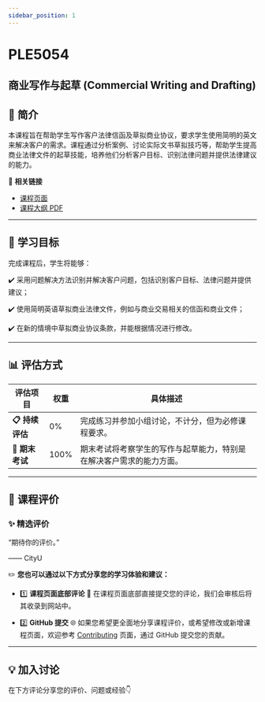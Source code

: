 ```yaml
---
sidebar_position: 1
---
```


# PLE5054
## 商业写作与起草 (Commercial Writing and Drafting)

## **📘 简介**
本课程旨在帮助学生写作客户法律信函及草拟商业协议，要求学生使用简明的英文来解决客户的需求。课程通过分析案例、讨论实际文书草拟技巧等，帮助学生提高商业法律文件的起草技能，培养他们分析客户目标、识别法律问题并提供法律建议的能力。

🔗 **相关链接**
- [课程页面](https://www.cityu.edu.hk/catalogue/pg/202425/course/PLE5054.htm)
- [课程大纲 PDF](https://www.cityu.edu.hk/catalogue/pg/202425/course/PLE5054.pdf)

---

## **🎯 学习目标**

完成课程后，学生将能够：

✔️ 采用问题解决方法识别并解决客户问题，包括识别客户目标、法律问题并提供建议；

✔️ 使用简明英语草拟商业法律文件，例如与商业交易相关的信函和商业文件；

✔️ 在新的情境中草拟商业协议条款，并能根据情况进行修改。

---

## **📊 评估方式**

| **评估项目**          | **权重** | **具体描述**                                                                                       |
|----------------------|---------|---------------------------------------------------------------------------------------------------|
| **📋 持续评估**       | 0%      | 完成练习并参加小组讨论，不计分，但为必修课程要求。                                                |
| **📂 期末考试**       | 100%    | 期末考试将考察学生的写作与起草能力，特别是在解决客户需求的能力方面。                           |

---

## **💬 课程评价**

### ✨ **精选评价**
<div className={commentStyles.commentBox}>
    <p className={commentStyles.commentText}>
        “期待你的评价。”
    </p>
    <p className={commentStyles.commentAuthor}>—— CityU</p>
</div>

✏️ **您也可以通过以下方式分享您的学习体验和建议：**

- 1️⃣ **课程页面底部评论**
💬 在课程页面底部直接提交您的评论，我们会审核后将其收录到网站中。

- 2️⃣ **GitHub 提交**
🌐 如果您希望更全面地分享课程评价，或希望修改或新增课程页面，欢迎参考 [Contributing](https://penjc.github.io/CityU/contributing) 页面，通过 GitHub 提交您的贡献。

---

## **💡 加入讨论**

在下方评论分享您的评价、问题或经验👇
<Utterances />